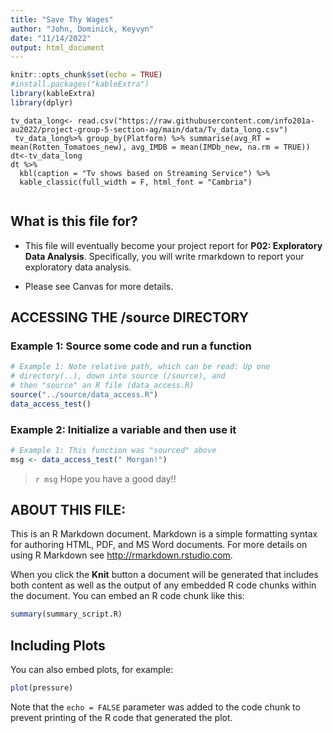 ```yaml
---
title: "Save Thy Wages"
author: "John, Dominick, Keyvyn"
date: "11/14/2022"
output: html_document
---
```

```r
knitr::opts_chunk$set(echo = TRUE)
#install.packages("kableExtra")
library(kableExtra)
library(dplyr)

```
```
tv_data_long<- read.csv("https://raw.githubusercontent.com/info201a-au2022/project-group-5-section-ag/main/data/Tv_data_long.csv")
 tv_data_long%>% group_by(Platform) %>% summarise(avg_RT = mean(Rotten_Tomatoes_new), avg_IMDB = mean(IMDb_new, na.rm = TRUE))
dt<-tv_data_long
dt %>%
  kbl(caption = "Tv shows based on Streaming Service") %>%
  kable_classic(full_width = F, html_font = "Cambria")


```

## What is this file for?

* This file will eventually become your project report for **P02: Exploratory Data Analysis**. Specifically, you will write rmarkdown to report your exploratory data analysis.

* Please see Canvas for more details.

## ACCESSING THE /source DIRECTORY
### Example 1: Source some code and run a function
```r
# Example 1: Note relative path, which can be read: Up one
# directory(..), down into source (/source), and 
# then "source" an R file (data_access.R)
source("../source/data_access.R")
data_access_test()
```

### Example 2: Initialize a variable and then use it
```r
# Example 1: This function was "sourced" above
msg <- data_access_test(" Morgan!")
```

> `r msg` Hope you have a good day!! 

## ABOUT THIS FILE: 

This is an R Markdown document. Markdown is a simple formatting syntax for authoring HTML, PDF, and MS Word documents. For more details on using R Markdown see <http://rmarkdown.rstudio.com>.

When you click the **Knit** button a document will be generated that includes both content as well as the output of any embedded R code chunks within the document. You can embed an R code chunk like this:

```r
summary(summary_script.R)
```

## Including Plots

You can also embed plots, for example:

```r
plot(pressure)
```

Note that the `echo = FALSE` parameter was added to the code chunk to prevent printing of the R code that generated the plot.
